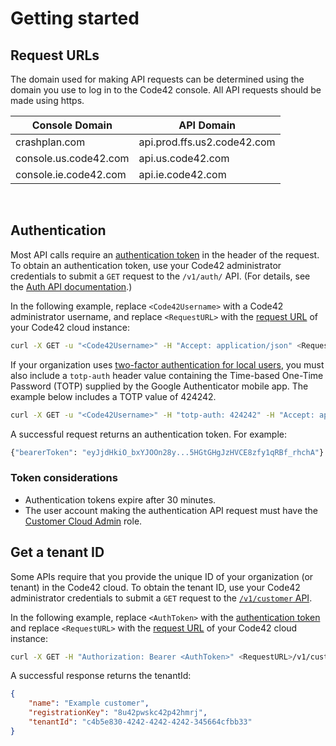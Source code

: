 # Getting started
## Request URLs

The domain used for making API requests can be determined using the domain you use to log in to the Code42 console. All API requests should be made using https.

| Console Domain | API Domain |
| ---------------| -----------|
| crashplan.com  | api.prod.ffs.us2.code42.com |
| console.us.code42.com  | api.us.code42.com |
| console.ie.code42.com  | api.ie.code42.com |

<br>

## Authentication

Most API calls require an [authentication token](https://support.code42.com/Administrator/Cloud/Monitoring_and_managing/Code42_API_resources/Code42_API_authentication_methods#Use_token_authentication) in the header of the request. To obtain an authentication token, use your Code42 administrator credentials to submit a `GET` request to the `/v1/auth/` API. (For details, see the [Auth API documentation](/api/#tag/Auth).)

In the following example, replace `<Code42Username>` with a Code42 administrator username, and replace `<RequestURL>` with the [request URL](/api/#section/Getting-started/Request-URLs) of your Code42 cloud instance:

```bash
curl -X GET -u "<Code42Username>" -H "Accept: application/json" <RequestURL>/v1/auth/
```

If your organization uses [two-factor authentication for local users](https://support.code42.com/Administrator/Cloud/Configuring/Two-factor_authentication_for_local_users), you must also include a `totp-auth` header value containing the Time-based One-Time Password (TOTP) supplied by the Google Authenticator mobile app. The example below includes a TOTP value of 424242.

```bash
curl -X GET -u "<Code42Username>" -H "totp-auth: 424242" -H "Accept: application/json" <RequestURL>/v1/auth/
```

A successful request returns an authentication token. For example:

```bash
{"bearerToken": "eyJjdHkiO_bxYJOOn28y...5HGtGHgJzHVCE8zfy1qRBf_rhchA"}
```

### Token considerations

* Authentication tokens expire after 30 minutes.
* The user account making the authentication API request must have the [Customer Cloud Admin](https://support.code42.com/Administrator/Cloud/Monitoring_and_managing/Roles_reference#Customer_Cloud_Admin) role.

## Get a tenant ID

Some APIs require that you provide the unique ID of your organization (or tenant) in the Code42 cloud. To obtain the tenant ID, use your Code42 administrator credentials to submit a `GET` request to the [`/v1/customer` API](/api/#tag/Customer).

In the following example, replace `<AuthToken>` with the [authentication token](#authentication) and replace `<RequestURL>` with the [request URL](/api/#section/Getting-started/Request-URLs) of your Code42 cloud instance:

```bash
curl -X GET -H "Authorization: Bearer <AuthToken>" <RequestURL>/v1/customer
```

A successful response returns the tenantId:

```json
{
    "name": "Example customer",
    "registrationKey": "8u42pwskc42p42hmrj",
    "tenantId": "c4b5e830-4242-4242-4242-345664cfbb33"
}
```
